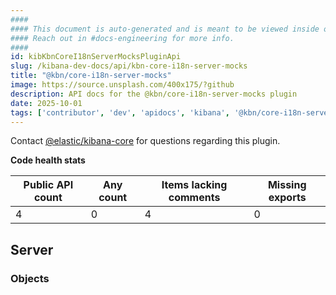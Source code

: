 ```yaml
---
####
#### This document is auto-generated and is meant to be viewed inside our experimental, new docs system.
#### Reach out in #docs-engineering for more info.
####
id: kibKbnCoreI18nServerMocksPluginApi
slug: /kibana-dev-docs/api/kbn-core-i18n-server-mocks
title: "@kbn/core-i18n-server-mocks"
image: https://source.unsplash.com/400x175/?github
description: API docs for the @kbn/core-i18n-server-mocks plugin
date: 2025-10-01
tags: ['contributor', 'dev', 'apidocs', 'kibana', '@kbn/core-i18n-server-mocks']
---
```




Contact [@elastic/kibana-core](https://github.com/orgs/elastic/teams/kibana-core) for questions regarding this plugin.

**Code health stats**

| Public API count  | Any count | Items lacking comments | Missing exports |
|-------------------|-----------|------------------------|-----------------|
| 4 | 0 | 4 | 0 |

## Server

### Objects
<DocDefinitionList data={kbnCoreI18nServerMocksObj.server.objects}/>

